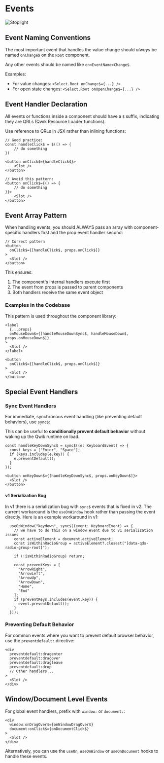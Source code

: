 
# Events

<Image loading="eager" src={stoplight} alt="Stoplight" />

## Event Naming Conventions

The most important event that handles the value change should *always* be named `onChange$` on the `Root` component.

Any other events should be named like `on<EventName>Change$`.

Examples:
- For value changes: `<Select.Root onChange$={...} />`
- For open state changes: `<Select.Root onOpenChange$={...} />`

## Event Handler Declaration

All events or functions inside a component should have a `$` suffix, indicating they are QRLs (Qwik Resource Loader functions).

Use reference to QRLs in JSX rather than inlining functions:

```tsx
// Good practice:
const handleClick$ = $(() => {
    // do something
})

<button onClick$={handleClick$}>
    <Slot />
</button>
```

```tsx
// Avoid this pattern:
<button onClick$={() => {
    // do something
}}>
    <Slot />
</button>
```

## Event Array Pattern

When handling events, you should ALWAYS pass an array with component-specific handlers first and the prop event handler second:

```tsx
// Correct pattern
<button 
  onClick$={[handleClick$, props.onClick$]}
>
  <Slot />
</button>
```

This ensures:
1. The component's internal handlers execute first
2. The event from props is passed to parent components
3. Both handlers receive the same event object

### Examples in the Codebase

This pattern is used throughout the component library:

```tsx
<label
  {...props}
  onMouseDown$={[handleMouseDownSync$, handleMouseDown$, props.onMouseDown$]}
>
  <Slot />
</label>
```

```tsx
<button
  onClick$={[handleClick$, props.onClick$]}
>
  <Slot />
</button>
```

## Special Event Handlers

### Sync Event Handlers

For immediate, synchronous event handling (like preventing default behaviors), use `sync$`:

This can be useful to **conditionally prevent default behavior** without waking up the Qwik runtime on load.

```tsx
const handleKeyDownSync$ = sync$((e: KeyboardEvent) => {
  const keys = ["Enter", "Space"];
  if (keys.includes(e.key)) {
    e.preventDefault();
  }
});

<button onKeyDown$={[handleKeyDownSync$, props.onKeyDown$]}>
  <Slot />
</button>
```

#### v1 Serialization Bug

In v1 there is a serialization bug with `sync$` events that is fixed in v2. The current workaround is the `useOnWindow` hook rather than passing the event directly. Here is an example workaround in v1:

```tsx
  useOnWindow("keydown", sync$((event: KeyboardEvent) => {
    // we have to do this on a window event due to v1 serialization issues
    const activeElement = document.activeElement;
    const isWithinRadioGroup = activeElement?.closest("[data-qds-radio-group-root]");

    if (!isWithinRadioGroup) return;

    const preventKeys = [
      "ArrowRight",
      "ArrowLeft",
      "ArrowUp",
      "ArrowDown",
      "Home",
      "End"
    ];
    if (preventKeys.includes(event.key)) {
      event.preventDefault();
    }
  }));
```

### Preventing Default Behavior

For common events where you want to prevent default browser behavior, use the `preventdefault:` directive:

```tsx
<div
  preventdefault:dragenter
  preventdefault:dragover
  preventdefault:dragleave
  preventdefault:drop
  // Other handlers...
>
  <Slot />
</div>
```

## Window/Document Level Events

For global event handlers, prefix with `window:` or `document:`:

```tsx
<div
  window:onDragOver$={onWindowDragOver$}
  document:onClick$={onDocumentClick$}
>
  <Slot />
</div>
```

Alternatively, you can use the `useOn`, `useOnWindow` or `useOnDocument` hooks to handle these events.